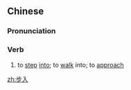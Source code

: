 ==Chinese==
{{zh-forms}}

===Pronunciation===
{{zh-pron
|m=bùrù
|c=bou6 jap6
|cat=v
}}

===Verb===
{{zh-verb}}

# to [[step]] [[into]]; to [[walk]] into; to [[approach]]

[[zh:步入]]